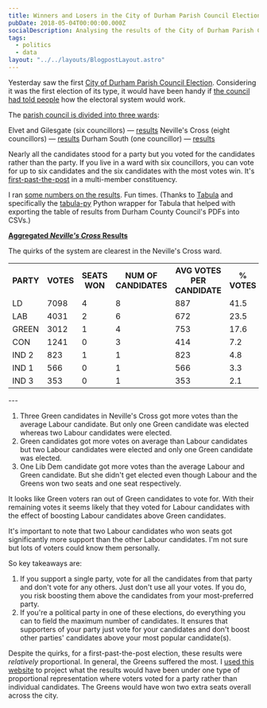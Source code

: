 ```yaml
---
title: Winners and Losers in the City of Durham Parish Council Election
pubDate: 2018-05-04T00:00:00.000Z
socialDescription: Analysing the results of the City of Durham Parish Council Election 2018
tags:
  - politics
  - data
layout: "../../layouts/BlogpostLayout.astro"
---
```


Yesterday saw the first [City of Durham Parish Council Election](https://www.durham.gov.uk/durhamcityelection). Considering it was the first election of its type, it would have been handy if [the council had told people](https://twitter.com/_edjw/status/991946855562076160) how the electoral system would work.

The [parish council is divided into three wards](https://www.durham.gov.uk/media/24199/Community-Governance-Review-City-of-Durham-Parish-Boundary-and-Wards/pdf/CityOfDurhamParishBoundaryAndWards2017.pdf):

Elvet and Gilesgate (six councillors) — [results](https://www.durham.gov.uk/media/24668/Declaration-of-Result-City-of-Durham-Parish-Elvet-and-Gilesgate-Ward/pdf/DeclarationOfResult-CityOfDurhamElvetAndGilesgateWard.pdf)
Neville's Cross (eight councillors) — [results](https://www.durham.gov.uk/media/24669/Declaration-of-Result-City-of-Durham-Parish-Nevilles-Cross-Ward/pdf/DeclarationOfResult-CityOfDurhamNevillesCrossWard1.pdf)
Durham South (one councillor) — [results](https://www.durham.gov.uk/media/24667/Declaration-of-Result-City-of-Durham-Parish-Durham-South-Ward/pdf/DeclarationOfResult-CityOfDurhamDurhamSouthWard.pdf)

Nearly all the candidates stood for a party but you voted for the candidates rather than the party. If you live in a ward with six councillors, you can vote for up to six candidates and the six candidates with the most votes win. It's [first-past-the-post](https://en.wikipedia.org/wiki/First-past-the-post_voting) in a multi-member constituency.

I ran [some numbers on the results](https://docs.google.com/spreadsheets/d/1Zd9AObNK9Lg9brqe4iERKLBiPNTHiYNtGNFHWOtvqRo/edit?usp=sharing). Fun times.
(Thanks to [Tabula](https://github.com/tabulapdf/tabula) and specifically the [tabula-py](https://github.com/chezou/tabula-py) Python wrapper for Tabula that helped with exporting the table of results from Durham County Council's PDFs into CSVs.)

[**Aggregated _Neville's Cross_ Results**](https://www.durham.gov.uk/media/24669/Declaration-of-Result-City-of-Durham-Parish-Nevilles-Cross-Ward/pdf/DeclarationOfResult-CityOfDurhamNevillesCrossWard1.pdf)

The quirks of the system are clearest in the Neville's Cross ward.

<table class="border-collapse border-spacing-0">
  <tr class="border border-black">
    <th class="overflow-hidden border border-black px-1 py-3 font-semibold">
      PARTY
    </th>
    <th class="overflow-hidden border border-black px-1 py-3 font-semibold">
      VOTES
    </th>
    <th class="overflow-hidden border border-black px-1 py-3 font-semibold">
      SEATS WON
    </th>
    <th class="overflow-hidden border border-black px-1 py-3 font-semibold">
      NUM OF CANDIDATES
    </th>
    <th class="overflow-hidden border border-black px-1 py-3 font-semibold">
      AVG VOTES PER CANDIDATE
    </th>
    <th class="overflow-hidden border border-black px-1 py-3 font-semibold">
      % VOTES
    </th>
    <th class="overflow-hidden border border-black px-1 py-3 font-semibold">
      % SEATS
    </th>
  </tr>
  <tr class="border border-black">
    <td class="overflow-hidden border border-black bg-yellow-200">LD</td>
    <td class="overflow-hidden border border-black bg-yellow-200">7098</td>
    <td class="overflow-hidden border border-black bg-yellow-200">4</td>
    <td class="overflow-hidden border border-black bg-yellow-200">8</td>
    <td class="overflow-hidden border border-black bg-yellow-200">887</td>
    <td class="overflow-hidden border border-black bg-yellow-200">41.5</td>
    <td class="overflow-hidden border border-black bg-yellow-200">50</td>
  </tr>
  <tr class="border border-black">
    <td class="overflow-hidden border border-black bg-red-600 text-white">
      LAB
    </td>
    <td class="overflow-hidden border border-black bg-red-600 text-white">
      4031
    </td>
    <td class="overflow-hidden border border-black bg-red-600 text-white">2</td>
    <td class="overflow-hidden border border-black bg-red-600 text-white">6</td>
    <td class="overflow-hidden border border-black bg-red-600 text-white">
      672
    </td>
    <td class="overflow-hidden border border-black bg-red-600 text-white">
      23.5
    </td>
    <td class="overflow-hidden border border-black bg-red-600 text-white">
      25
    </td>
  </tr>
  <tr class="border border-black">
    <td class="overflow-hidden border border-black bg-lime-600 text-white">
      GREEN
    </td>
    <td class="overflow-hidden border border-black bg-lime-600 text-white">
      3012
    </td>
    <td class="overflow-hidden border border-black bg-lime-600 text-white">
      1
    </td>
    <td class="overflow-hidden border border-black bg-lime-600 text-white">
      4
    </td>
    <td class="overflow-hidden border border-black bg-lime-600 text-white">
      753
    </td>
    <td class="overflow-hidden border border-black bg-lime-600 text-white">
      17.6
    </td>
    <td class="overflow-hidden border border-black bg-lime-600 text-white">
      12.5
    </td>
  </tr>
  <tr class="border border-black">
    <td class="overflow-hidden border border-black bg-sky-700 text-white">
      CON
    </td>
    <td class="overflow-hidden border border-black bg-sky-700 text-white">
      1241
    </td>
    <td class="overflow-hidden border border-black bg-sky-700 text-white">0</td>
    <td class="overflow-hidden border border-black bg-sky-700 text-white">3</td>
    <td class="overflow-hidden border border-black bg-sky-700 text-white">
      414
    </td>
    <td class="overflow-hidden border border-black bg-sky-700 text-white">
      7.2
    </td>
    <td class="overflow-hidden border border-black bg-sky-700 text-white">0</td>
  </tr>
  <tr class="border border-black">
    <td class="overflow-hidden border border-black bg-stone-300">IND 2</td>
    <td class="overflow-hidden border border-black bg-stone-300">823</td>
    <td class="overflow-hidden border border-black bg-stone-300">1</td>
    <td class="overflow-hidden border border-black bg-stone-300">1</td>
    <td class="overflow-hidden border border-black bg-stone-300">823</td>
    <td class="overflow-hidden border border-black bg-stone-300">4.8</td>
    <td class="overflow-hidden border border-black bg-stone-300">12.5</td>
  </tr>
  <tr class="border border-black">
    <td class="overflow-hidden border border-black bg-stone-300">IND 1</td>
    <td class="overflow-hidden border border-black bg-stone-300">566</td>
    <td class="overflow-hidden border border-black bg-stone-300">0</td>
    <td class="overflow-hidden border border-black bg-stone-300">1</td>
    <td class="overflow-hidden border border-black bg-stone-300">566</td>
    <td class="overflow-hidden border border-black bg-stone-300">3.3</td>
    <td class="overflow-hidden border border-black bg-stone-300">0</td>
  </tr>
  <tr class="border border-black">
    <td class="overflow-hidden border border-black bg-stone-300">IND 3</td>
    <td class="overflow-hidden border border-black bg-stone-300">353</td>
    <td class="overflow-hidden border border-black bg-stone-300">0</td>
    <td class="overflow-hidden border border-black bg-stone-300">1</td>
    <td class="overflow-hidden border border-black bg-stone-300">353</td>
    <td class="overflow-hidden border border-black bg-stone-300">2.1</td>
    <td class="overflow-hidden border border-black bg-stone-300">0</td>
  </tr>
</table>
---

1. Three Green candidates in Neville's Cross got more votes than the average Labour candidate. But only one Green candidate was elected whereas two Labour candidates were elected.
2. Green candidates got more votes on average than Labour candidates but two Labour candidates were elected and only one Green candidate was elected.
3. One Lib Dem candidate got more votes than the average Labour and Green candidate. But she didn't get elected even though Labour and the Greens won two seats and one seat respectively.

It looks like Green voters ran out of Green candidates to vote for. With their remaining votes it seems likely that they voted for Labour candidates with the effect of boosting Labour candidates above Green candidates.

It's important to note that two Labour candidates who won seats got significantly more support than the other Labour candidates. I'm not sure but lots of voters could know them personally.

So key takeaways are:

1. If you support a single party, vote for all the candidates from that party and don't vote for any others. Just don't use all your votes. If you do, you risk boosting them above the candidates from your most-preferred party.
2. If you're a political party in one of these elections, do everything you can to field the maximum number of candidates. It ensures that supporters of your party just vote for your candidates and don't boost other parties' candidates above your most popular candidate(s).

Despite the quirks, for a first-past-the-post election, these results were _relatively_ proportional. In general, the Greens suffered the most. I [used this website](http://www.dhondt.eu/js/) to project what the results would have been under one type of proportional representation where voters voted for a party rather than individual candidates. The Greens would have won two extra seats overall across the city.
